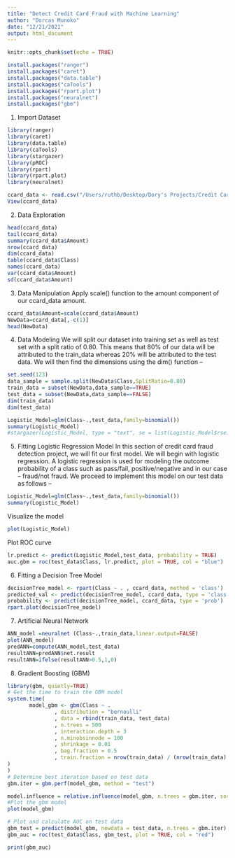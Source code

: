 ---
title: "Detect Credit Card Fraud with Machine Learning"
author: "Dorcas Munoko"
date: "12/21/2021"
output: html_document
---

```{r setup, include=FALSE}
knitr::opts_chunk$set(echo = TRUE)
```

```{r, results='asis'}
install.packages("ranger")
install.packages("caret")
install.packages("data.table")
install.packages("caTools")
install.packages("rpart.plot")
install.packages("neuralnet")
install.packages("gbm")
```

1. Import Dataset
```{r, results='asis'}
library(ranger)
library(caret)
library(data.table)
library(caTools)
library(stargazer)
library(pROC)
library(rpart)
library(rpart.plot)
library(neuralnet)
```

```{r, results='asis'}
ccard_data <- read.csv("/Users/ruthb/Desktop/Dory's Projects/Credit Card Fraud Project/Credit-card-dataset/creditcard.csv")
View(ccard_data)
```

2. Data Exploration
```{r, results='asis'}
head(ccard_data)
tail(ccard_data)
summary(ccard_data$Amount)
nrow(ccard_data)
dim(ccard_data)
table(ccard_data$Class)
names(ccard_data)
var(ccard_data$Amount)
sd(ccard_data$Amount)
```

3. Data Manipulation
Apply scale() function to the amount component of our ccard_data amount.
```{r, results='asis'}
ccard_data$Amount=scale(ccard_data$Amount)
NewData=ccard_data[,-c(1)]
head(NewData)
```

4. Data Modeling
We will split our dataset into training set as well as test set with a split ratio of 0.80. This means that 80% of our data will be attributed to the train_data whereas 20% will be attributed to the test data. We will then find the dimensions using the dim() function –
```{r, results='asis'}
set.seed(123)
data_sample = sample.split(NewData$Class,SplitRatio=0.80)
train_data = subset(NewData,data_sample==TRUE)
test_data = subset(NewData,data_sample==FALSE)
dim(train_data)
dim(test_data)
```

```{r}
Logistic_Model=glm(Class~.,test_data,family=binomial())
summary(Logistic_Model)
#stargazer(Logistic_Model, type = "text", se = list(Logistic_Model$rse))
```
5. Fitting Logistic Regression Model
In this section of credit card fraud detection project, we will fit our first model. We will begin with logistic regression. A logistic regression is used for modeling the outcome probability of a class such as pass/fail, positive/negative and in our case – fraud/not fraud. We proceed to implement this model on our test data as follows –
```{r, results='asis'}
Logistic_Model=glm(Class~.,test_data,family=binomial())
summary(Logistic_Model)
```
Visualize the model
```{r, results='asis'}
plot(Logistic_Model)
```



Plot ROC curve
```{r, results='asis'}
lr.predict <- predict(Logistic_Model,test_data, probability = TRUE)
auc.gbm = roc(test_data$Class, lr.predict, plot = TRUE, col = "blue")
```

6. Fitting a Decision Tree Model
```{r, results='asis'}
decisionTree_model <- rpart(Class ~ . , ccard_data, method = 'class')
predicted_val <- predict(decisionTree_model, ccard_data, type = 'class')
probability <- predict(decisionTree_model, ccard_data, type = 'prob')
rpart.plot(decisionTree_model)
```

7. Artificial Neural Network
```{r, results='asis'}
ANN_model =neuralnet (Class~.,train_data,linear.output=FALSE)
plot(ANN_model)
predANN=compute(ANN_model,test_data)
resultANN=predANN$net.result
resultANN=ifelse(resultANN>0.5,1,0)
```

8. Gradient Boosting (GBM)
```{r, results='asis'}
library(gbm, quietly=TRUE)
# Get the time to train the GBM model
system.time(
       model_gbm <- gbm(Class ~ .
               , distribution = "bernoulli"
               , data = rbind(train_data, test_data)
               , n.trees = 500
               , interaction.depth = 3
               , n.minobsinnode = 100
               , shrinkage = 0.01
               , bag.fraction = 0.5
               , train.fraction = nrow(train_data) / (nrow(train_data) + nrow(test_data))
)
)
# Determine best iteration based on test data
gbm.iter = gbm.perf(model_gbm, method = "test")
```

```{r, results='asis'}
model.influence = relative.influence(model_gbm, n.trees = gbm.iter, sort. = TRUE)
#Plot the gbm model
plot(model_gbm)
```

```{r, results='asis'}
# Plot and calculate AUC on test data
gbm_test = predict(model_gbm, newdata = test_data, n.trees = gbm.iter)
gbm_auc = roc(test_data$Class, gbm_test, plot = TRUE, col = "red")
```

```{r, results='asis'}
print(gbm_auc)
```












